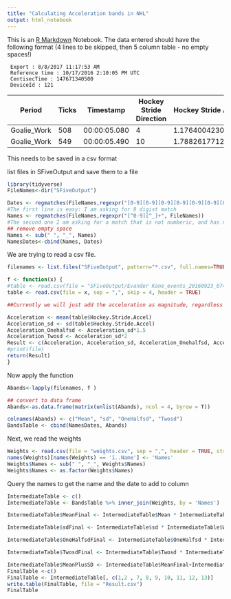 ```yaml
---
title: "Calculating Acceleration bands in NHL"
output: html_notebook
---
```



This is an [R Markdown](http://rmarkdown.rstudio.com) Notebook. 
The data entered should have the following format (4 lines to be skipped, then 5 column table - no empty spaces!)

```
 Export : 8/8/2017 11:17:53 AM				
 Reference time : 10/17/2016 2:10:05 PM UTC				
 CentisecTime : 147671340500				
 DeviceId : 121
```

 | Period      | Ticks| Timestamp     | Hockey Stride Direction  |  Hockey Stride Accel |
 |--------------|------|---------------|-----|-------------------|
 | Goalie_Work  |  508 | 00:00:05.080  | 	4	| 1.17640042304993  |   
 | Goalie_Work  |  549 |  00:00:05.490 |  10 |  1.78826177120209 |

This needs to be saved in a csv format

list files in SFiveOutput and save them to a file
```r
library(tidyverse)
FileNames<-dir("SFiveOutput")

```


```r
Dates <- regmatches(FileNames,regexpr("[0-9][0-9][0-9][0-9][0-9][0-9][0-9][0-9]", FileNames)) 
#The first line is easy: I am asking for 8 digist match
Names <- regmatches(FileNames,regexpr("[^0-9][^_]+", FileNames))
#The second one I am asking for a match that is not numberic, and has no (_) sign
## remove empty space
Names <- sub(" ", "_", Names)
NamesDates<-cbind(Names, Dates)
```

We are trying to read a csv file. 
```r
filenames <- list.files("SFiveOutput", pattern="*.csv", full.names=TRUE)
```
```r
f <- function(x) {
#table <- read.csv(file = "SFiveOutput/Evander Kane_events_20160923_074020_RN817490432.csv", sep = ",", skip = 4, header = TRUE)
table <- read.csv(file = x, sep = ",", skip = 4, header = TRUE)

##Currently we will just add the acceleration as magnitude, regardless of the direction.

Acceleration <- mean(table$Hockey.Stride.Accel)
Acceleration_sd <- sd(table$Hockey.Stride.Accel)
Acceleration_Onehalfsd <- Acceleration_sd*1.5
Acceleration_Twosd <- Acceleration_sd*2
Result <- c(Acceleration, Acceleration_sd, Acceleration_Onehalfsd, Acceleration_Twosd)
#print(file)
return(Result)
}
```

Now apply the function
```r
Abands<-lapply(filenames, f )

## convert to data frame
Abands<-as.data.frame(matrix(unlist(Abands), ncol = 4, byrow = T))

colnames(Abands) <- c("Mean", "sd", "OneHalfsd", "Twosd")
BandsTable <- cbind(NamesDates, Abands)
```

Next, we read the weights

```r
Weights <- read.csv(file = "weights.csv", sep = ",", header = TRUE, stringsAsFactors = TRUE)
names(Weights)[names(Weights) == 'ï..Name'] <- 'Names'
Weights$Names <- sub(" ", "_", Weights$Names)
Weights$Names <- as.factor(Weights$Names)

```


Query the names to get the name and the date to add to column
```r
IntermediateTable <- c()
IntermediateTable <- BandsTable %>% inner_join(Weights, by = 'Names')
```

```r
IntermediateTable$MeanFinal <- IntermediateTable$Mean * IntermediateTable$Weight*0.453

IntermediateTable$sdFinal <- IntermediateTable$sd * IntermediateTable$Weight*0.453

IntermediateTable$OneHalfsdFinal <- IntermediateTable$OneHalfsd * IntermediateTable$Weight*0.453

IntermediateTable$TwosdFinal <- IntermediateTable$Twosd * IntermediateTable$Weight*0.453

IntermediateTable$MeanPlusSD <- IntermediateTable$MeanFinal+IntermediateTable$sdFinal
FinalTable <-c()
FinalTable <- IntermediateTable[, c(1,2 , 7, 8, 9, 10, 11, 12, 13)]
write.table(FinalTable, file = "Result.csv")
FinalTable
```
